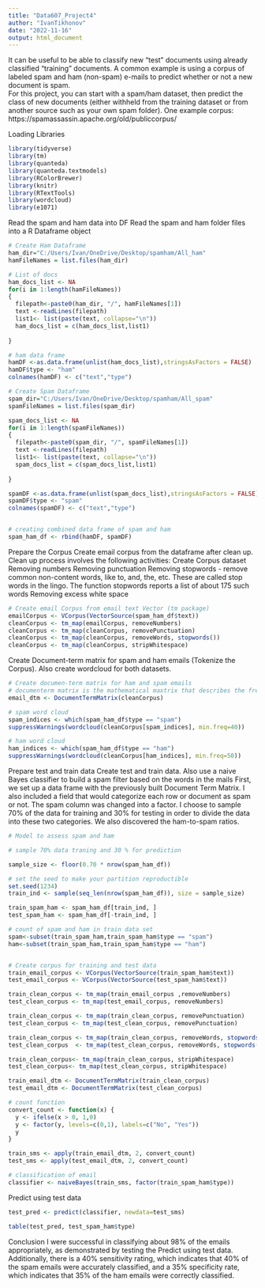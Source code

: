 ---
title: "Data607_Project4"
author: "IvanTikhonov"
date: "2022-11-16"
output: html_document
---
It can be useful to be able to classify new "test" documents using already classified "training" documents.
A common example is using a corpus of labeled spam and ham (non-spam) e-mails to predict whether or not a new document is spam.  
For this project, you can start with a spam/ham dataset, then predict the class of new documents 
(either withheld from the training dataset or from another source such as your own spam folder).
One example corpus:   https://spamassassin.apache.org/old/publiccorpus/

Loading Libraries

```{r}
library(tidyverse)
library(tm)
library(quanteda)
library(quanteda.textmodels)
library(RColorBrewer)
library(knitr)
library(RTextTools)
library(wordcloud)
library(e1071)
```
Read the spam and ham data into DF
Read the spam and ham folder files into a R Dataframe object

```{r}
# Create Ham Dataframe
ham_dir="C:/Users/Ivan/OneDrive/Desktop/spamham/All_ham"
hamFileNames = list.files(ham_dir)

# List of docs
ham_docs_list <- NA
for(i in 1:length(hamFileNames))
{
  filepath<-paste0(ham_dir, "/", hamFileNames[1])  
  text <-readLines(filepath)
  list1<- list(paste(text, collapse="\n"))
  ham_docs_list = c(ham_docs_list,list1)
  
}

# ham data frame
hamDF <-as.data.frame(unlist(ham_docs_list),stringsAsFactors = FALSE)
hamDF$type <- "ham"
colnames(hamDF) <- c("text","type")

# Create Spam Dataframe
spam_dir="C:/Users/Ivan/OneDrive/Desktop/spamham/All_spam"
spamFileNames = list.files(spam_dir)

spam_docs_list <- NA
for(i in 1:length(spamFileNames))
{
  filepath<-paste0(spam_dir, "/", spamFileNames[1])  
  text <-readLines(filepath)
  list1<- list(paste(text, collapse="\n"))
  spam_docs_list = c(spam_docs_list,list1)
  
}

spamDF <-as.data.frame(unlist(spam_docs_list),stringsAsFactors = FALSE)
spamDF$type <- "spam"
colnames(spamDF) <- c("text","type")


# creating combined data frame of spam and ham
spam_ham_df <- rbind(hamDF, spamDF)

```

Prepare the Corpus
Create email corpus from the dataframe after clean up.
Clean up process involves the following activities:
Create Corpus dataset
Removing numbers
Removing punctuation
Removing stopwords - remove common non-content words, like to, and, the, etc. These are called stop words in the lingo. 
The function stopwords reports a list of about 175 such words
Removing excess white space
```{r}
# Create email Corpus from email text Vector (tm package)
emailCorpus <- VCorpus(VectorSource(spam_ham_df$text))
cleanCorpus <- tm_map(emailCorpus, removeNumbers)
cleanCorpus <- tm_map(cleanCorpus, removePunctuation)
cleanCorpus <- tm_map(cleanCorpus, removeWords, stopwords())
cleanCorpus <- tm_map(cleanCorpus, stripWhitespace)
```

Create Document-term matrix for spam and ham emails (Tokenize the Corpus).
Also create wordcloud for both datasets.


```{r}
# Create documen-term matrix for ham and spam emails
# documenterm matrix is the mathematical maxtrix that describes the frequency of terms that occurs in a collection of documents
email_dtm <- DocumentTermMatrix(cleanCorpus)

# spam word cloud
spam_indices <- which(spam_ham_df$type == "spam")
suppressWarnings(wordcloud(cleanCorpus[spam_indices], min.freq=40))
```


```{r}
# ham word cloud
ham_indices <- which(spam_ham_df$type == "ham")
suppressWarnings(wordcloud(cleanCorpus[ham_indices], min.freq=50))
```
Prepare test and train data
Create test and train data. Also use a naive Bayes classifier to build a spam filter based on the words in the mails
First, we set up a data frame with the previously built Document Term Matrix. I also included a field that would categorize each row or document as spam or not. The spam column was changed into a factor. I choose to sample 70% of the data for training and 30% for testing in order to divide the data into these two categories. We also discovered the ham-to-spam ratios.

```{r}
# Model to assess spam and ham

# sample 70% data traning and 30 % for prediction

sample_size <- floor(0.70 * nrow(spam_ham_df))

# set the seed to make your partition reproductible
set.seed(1234)
train_ind <- sample(seq_len(nrow(spam_ham_df)), size = sample_size)

train_spam_ham <- spam_ham_df[train_ind, ]
test_spam_ham <- spam_ham_df[-train_ind, ]

# count of spam and ham in train data set
spam<-subset(train_spam_ham,train_spam_ham$type == "spam")
ham<-subset(train_spam_ham,train_spam_ham$type == "ham")


# Create corpus for training and test data
train_email_corpus <- VCorpus(VectorSource(train_spam_ham$text))
test_email_corpus <- VCorpus(VectorSource(test_spam_ham$text))

train_clean_corpus <- tm_map(train_email_corpus ,removeNumbers)
test_clean_corpus <- tm_map(test_email_corpus, removeNumbers)

train_clean_corpus <- tm_map(train_clean_corpus, removePunctuation)
test_clean_corpus <- tm_map(test_clean_corpus, removePunctuation)

train_clean_corpus <- tm_map(train_clean_corpus, removeWords, stopwords())
test_clean_corpus  <- tm_map(test_clean_corpus, removeWords, stopwords())

train_clean_corpus<- tm_map(train_clean_corpus, stripWhitespace)
test_clean_corpus<- tm_map(test_clean_corpus, stripWhitespace)

train_email_dtm <- DocumentTermMatrix(train_clean_corpus)
test_email_dtm <- DocumentTermMatrix(test_clean_corpus)

# count function
convert_count <- function(x) {
  y <- ifelse(x > 0, 1,0)
  y <- factor(y, levels=c(0,1), labels=c("No", "Yes"))
  y
}

train_sms <- apply(train_email_dtm, 2, convert_count)
test_sms <- apply(test_email_dtm, 2, convert_count)

# classification of email
classifier <- naiveBayes(train_sms, factor(train_spam_ham$type))
```
Predict using test data


```{r}
test_pred <- predict(classifier, newdata=test_sms)

table(test_pred, test_spam_ham$type)
```
Conclusion
I were successful in classifying about 98% of the emails appropriately, as demonstrated by testing the Predict using test data. 
Additionally, there is a 40% sensitivity rating, which indicates that 40% of the spam emails were accurately classified, 
and a 35% specificity rate, which indicates that 35% of the ham emails were correctly classified.
